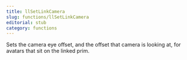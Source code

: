 ```yaml
---
title: llSetLinkCamera
slug: functions/llSetLinkCamera
editorial: stub
category: functions
---
```


<LSLFunction name="llSetLinkCamera"/>

Sets the camera eye offset, and the offset that camera is looking at, for avatars that sit on the linked prim.
